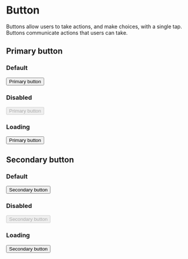 
<Meta title="Components/Button" />

# Button

Buttons allow users to take actions, and make choices, with a single tap. Buttons communicate actions that users can take.

## Primary button

### Default

<Preview>
  <button className="p-btn--primary">Primary button</button>
</Preview>

### Disabled

<Preview>
  <button className="p-btn--primary" disabled={true}>
    Primary button
  </button>
</Preview>

### Loading

<Preview>
  <button className="p-btn--primary p-btn--loading">Primary button</button>
</Preview>

## Secondary button

### Default

<Preview>
  <button className="p-btn--secondary">Secondary button</button>
</Preview>

### Disabled

<Preview>
  <button className="p-btn--secondary" disabled={true}>
    Secondary button
  </button>
</Preview>

### Loading

<Preview>
  <button className="p-btn--secondary p-btn--loading">Secondary button</button>
</Preview>
